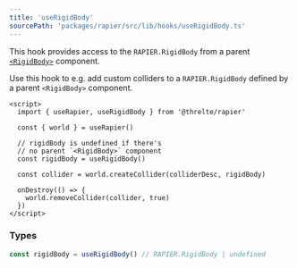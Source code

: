 ```yaml
---
title: 'useRigidBody'
sourcePath: 'packages/rapier/src/lib/hooks/useRigidBody.ts'
---
```


This hook provides access to the `RAPIER.RigidBody` from a parent [`<RigidBody>`](/reference/rapier/rigid-body) component.

Use this hook to e.g. add custom colliders to a `RAPIER.RigidBody` defined by a parent `<RigidBody>` component.

```svelte
<script>
  import { useRapier, useRigidBody } from '@threlte/rapier'

  const { world } = useRapier()

  // rigidBody is undefined if there's
  // no parent `<RigidBody>` component
  const rigidBody = useRigidBody()

  const collider = world.createCollider(colliderDesc, rigidBody)

  onDestroy(() => {
    world.removeCollider(collider, true)
  })
</script>
```

### Types

```ts
const rigidBody = useRigidBody() // RAPIER.RigidBody | undefined
```
